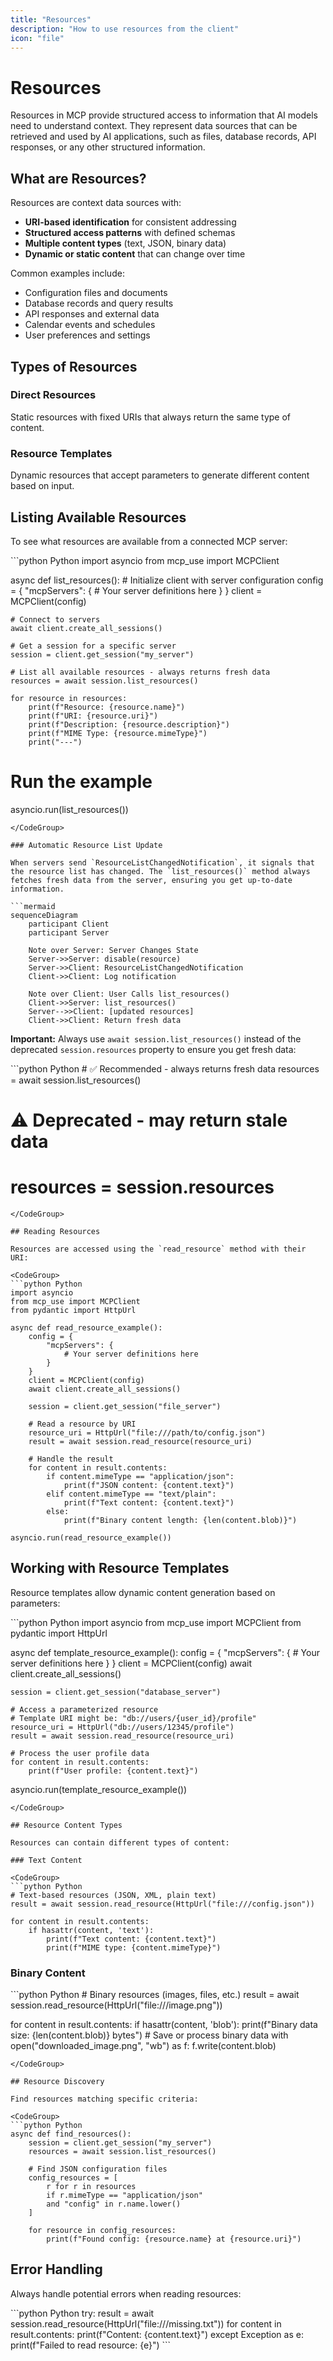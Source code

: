 ```yaml
---
title: "Resources"
description: "How to use resources from the client"
icon: "file"
---
```


# Resources

Resources in MCP provide structured access to information that AI models need to understand context. They represent data sources that can be retrieved and used by AI applications, such as files, database records, API responses, or any other structured information.

## What are Resources?

Resources are context data sources with:
- **URI-based identification** for consistent addressing
- **Structured access patterns** with defined schemas
- **Multiple content types** (text, JSON, binary data)
- **Dynamic or static content** that can change over time

Common examples include:
- Configuration files and documents
- Database records and query results
- API responses and external data
- Calendar events and schedules
- User preferences and settings

## Types of Resources

### Direct Resources
Static resources with fixed URIs that always return the same type of content.

### Resource Templates
Dynamic resources that accept parameters to generate different content based on input.

## Listing Available Resources

To see what resources are available from a connected MCP server:

<CodeGroup>
```python Python
import asyncio
from mcp_use import MCPClient

async def list_resources():
    # Initialize client with server configuration
    config = {
        "mcpServers": {
            # Your server definitions here
        }
    }
    client = MCPClient(config)

    # Connect to servers
    await client.create_all_sessions()

    # Get a session for a specific server
    session = client.get_session("my_server")

    # List all available resources - always returns fresh data
    resources = await session.list_resources()

    for resource in resources:
        print(f"Resource: {resource.name}")
        print(f"URI: {resource.uri}")
        print(f"Description: {resource.description}")
        print(f"MIME Type: {resource.mimeType}")
        print("---")

# Run the example
asyncio.run(list_resources())
```
</CodeGroup>

### Automatic Resource List Update

When servers send `ResourceListChangedNotification`, it signals that the resource list has changed. The `list_resources()` method always fetches fresh data from the server, ensuring you get up-to-date information.

```mermaid
sequenceDiagram
    participant Client
    participant Server

    Note over Server: Server Changes State
    Server->>Server: disable(resource)
    Server->>Client: ResourceListChangedNotification
    Client->>Client: Log notification

    Note over Client: User Calls list_resources()
    Client->>Server: list_resources()
    Server-->>Client: [updated resources]
    Client->>Client: Return fresh data
```

**Important:** Always use `await session.list_resources()` instead of the deprecated `session.resources` property to ensure you get fresh data:

<CodeGroup>
```python Python
# ✅ Recommended - always returns fresh data
resources = await session.list_resources()

# ⚠️ Deprecated - may return stale data
# resources = session.resources
```
</CodeGroup>

## Reading Resources

Resources are accessed using the `read_resource` method with their URI:

<CodeGroup>
```python Python
import asyncio
from mcp_use import MCPClient
from pydantic import HttpUrl

async def read_resource_example():
    config = {
        "mcpServers": {
            # Your server definitions here
        }
    }
    client = MCPClient(config)
    await client.create_all_sessions()

    session = client.get_session("file_server")

    # Read a resource by URI
    resource_uri = HttpUrl("file:///path/to/config.json")
    result = await session.read_resource(resource_uri)

    # Handle the result
    for content in result.contents:
        if content.mimeType == "application/json":
            print(f"JSON content: {content.text}")
        elif content.mimeType == "text/plain":
            print(f"Text content: {content.text}")
        else:
            print(f"Binary content length: {len(content.blob)}")

asyncio.run(read_resource_example())
```
</CodeGroup>

## Working with Resource Templates

Resource templates allow dynamic content generation based on parameters:

<CodeGroup>
```python Python
import asyncio
from mcp_use import MCPClient
from pydantic import HttpUrl

async def template_resource_example():
    config = {
        "mcpServers": {
            # Your server definitions here
        }
    }
    client = MCPClient(config)
    await client.create_all_sessions()

    session = client.get_session("database_server")

    # Access a parameterized resource
    # Template URI might be: "db://users/{user_id}/profile"
    resource_uri = HttpUrl("db://users/12345/profile")
    result = await session.read_resource(resource_uri)

    # Process the user profile data
    for content in result.contents:
        print(f"User profile: {content.text}")

asyncio.run(template_resource_example())
```
</CodeGroup>

## Resource Content Types

Resources can contain different types of content:

### Text Content

<CodeGroup>
```python Python
# Text-based resources (JSON, XML, plain text)
result = await session.read_resource(HttpUrl("file:///config.json"))

for content in result.contents:
    if hasattr(content, 'text'):
        print(f"Text content: {content.text}")
        print(f"MIME type: {content.mimeType}")
```
</CodeGroup>

### Binary Content

<CodeGroup>
```python Python
# Binary resources (images, files, etc.)
result = await session.read_resource(HttpUrl("file:///image.png"))

for content in result.contents:
    if hasattr(content, 'blob'):
        print(f"Binary data size: {len(content.blob)} bytes")
        # Save or process binary data
        with open("downloaded_image.png", "wb") as f:
            f.write(content.blob)
```
</CodeGroup>

## Resource Discovery

Find resources matching specific criteria:

<CodeGroup>
```python Python
async def find_resources():
    session = client.get_session("my_server")
    resources = await session.list_resources()

    # Find JSON configuration files
    config_resources = [
        r for r in resources
        if r.mimeType == "application/json"
        and "config" in r.name.lower()
    ]

    for resource in config_resources:
        print(f"Found config: {resource.name} at {resource.uri}")
```
</CodeGroup>

## Error Handling

Always handle potential errors when reading resources:

<CodeGroup>
```python Python
try:
    result = await session.read_resource(HttpUrl("file:///missing.txt"))
    for content in result.contents:
        print(f"Content: {content.text}")
except Exception as e:
    print(f"Failed to read resource: {e}")
```
</CodeGroup>
